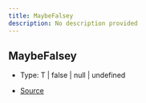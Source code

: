 ```yaml
---
title: MaybeFalsey
description: No description provided
---
```


## MaybeFalsey

- Type: T \| false \| null \| undefined

- [Source](https://github.com/underctrl-io/commandkit/blob/e7997746676c2b18be64230c918cb998973d18b5/packages/commandkit/src/plugins/types.ts#L5)
